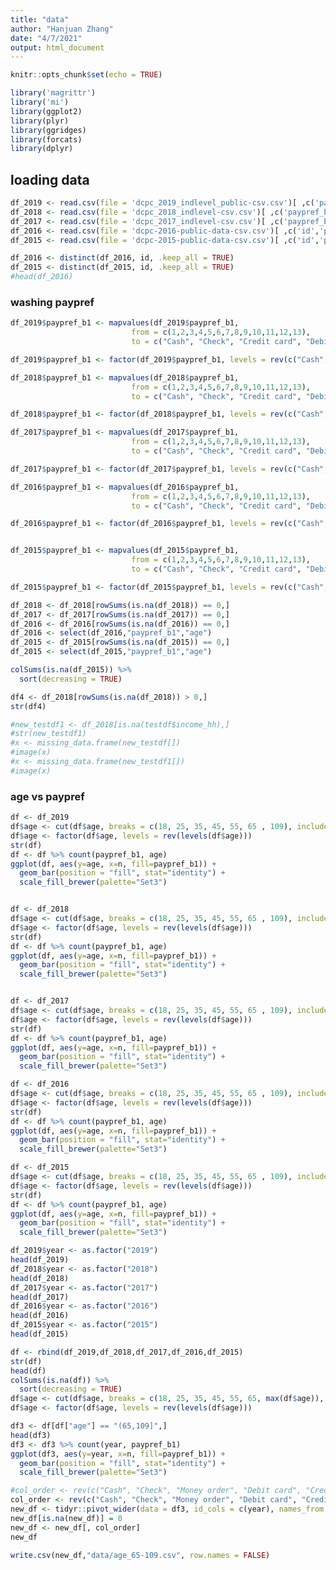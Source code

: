 ```yaml
---
title: "data"
author: "Hanjuan Zhang"
date: "4/7/2021"
output: html_document
---
```


```r
knitr::opts_chunk$set(echo = TRUE)
```

```r
library('magrittr')
library('mi')
library(ggplot2)
library(plyr)
library(ggridges)
library(forcats)
library(dplyr)
```

## loading data
```r
df_2019 <- read.csv(file = 'dcpc_2019_indlevel_public-csv.csv')[ ,c('paypref_b1', 'age')]
df_2018 <- read.csv(file = 'dcpc_2018_indlevel-csv.csv')[ ,c('paypref_b1', 'age')]
df_2017 <- read.csv(file = 'dcpc_2017_indlevel-csv.csv')[ ,c('paypref_b1', 'age')]
df_2016 <- read.csv(file = 'dcpc-2016-public-data-csv.csv')[ ,c('id','paypref_b1', 'age')]
df_2015 <- read.csv(file = 'dcpc-2015-public-data-csv.csv')[ ,c('id','paypref_b1', 'age')]
```

```r
df_2016 <- distinct(df_2016, id, .keep_all = TRUE)
df_2015 <- distinct(df_2015, id, .keep_all = TRUE)
#head(df_2016)
```

### washing paypref
```r
df_2019$paypref_b1 <- mapvalues(df_2019$paypref_b1,
                           from = c(1,2,3,4,5,6,7,8,9,10,11,12,13),
                           to = c("Cash", "Check", "Credit card", "Debit card", "Prepaid/gift/EBT card", "Bank account number payment", "Online banking bill payment", "Money order", "Traveler’s check", "PayPal", "Account-to-account transfer", "Mobile phone payment", "Other payment method"))

df_2019$paypref_b1 <- factor(df_2019$paypref_b1, levels = rev(c("Cash", "Check", "Money order", "Debit card", "Credit card", "Prepaid/gift/EBT card", "Bank account number payment", "Online banking bill payment", "Traveler’s check", "PayPal", "Account-to-account transfer", "Mobile phone payment", "Other payment method")))

df_2018$paypref_b1 <- mapvalues(df_2018$paypref_b1,
                           from = c(1,2,3,4,5,6,7,8,9,10,11,12,13),
                           to = c("Cash", "Check", "Credit card", "Debit card", "Prepaid/gift/EBT card", "Bank account number payment", "Online banking bill payment", "Money order", "Traveler’s check", "PayPal", "Account-to-account transfer", "Mobile phone payment", "Other payment method"))

df_2018$paypref_b1 <- factor(df_2018$paypref_b1, levels = rev(c("Cash", "Check", "Money order", "Debit card", "Credit card", "Prepaid/gift/EBT card", "Bank account number payment", "Online banking bill payment", "Traveler’s check", "PayPal", "Account-to-account transfer", "Mobile phone payment", "Other payment method")))

df_2017$paypref_b1 <- mapvalues(df_2017$paypref_b1,
                           from = c(1,2,3,4,5,6,7,8,9,10,11,12,13),
                           to = c("Cash", "Check", "Credit card", "Debit card", "Prepaid/gift/EBT card", "Bank account number payment", "Online banking bill payment", "Money order", "Traveler’s check", "PayPal", "Account-to-account transfer", "Mobile phone payment", "Other payment method"))

df_2017$paypref_b1 <- factor(df_2017$paypref_b1, levels = rev(c("Cash", "Check", "Money order", "Debit card", "Credit card", "Prepaid/gift/EBT card", "Bank account number payment", "Online banking bill payment", "Traveler’s check", "PayPal", "Account-to-account transfer", "Mobile phone payment", "Other payment method")))

df_2016$paypref_b1 <- mapvalues(df_2016$paypref_b1,
                           from = c(1,2,3,4,5,6,7,8,9,10,11,12,13),
                           to = c("Cash", "Check", "Credit card", "Debit card", "Prepaid/gift/EBT card", "Bank account number payment", "Online banking bill payment", "Money order", "Traveler’s check", "PayPal", "Account-to-account transfer", "Mobile phone payment", "Other payment method"))

df_2016$paypref_b1 <- factor(df_2016$paypref_b1, levels = rev(c("Cash", "Check", "Money order", "Debit card", "Credit card", "Prepaid/gift/EBT card", "Bank account number payment", "Online banking bill payment", "Traveler’s check", "PayPal", "Account-to-account transfer", "Mobile phone payment", "Other payment method")))


df_2015$paypref_b1 <- mapvalues(df_2015$paypref_b1,
                           from = c(1,2,3,4,5,6,7,8,9,10,11,12,13),
                           to = c("Cash", "Check", "Credit card", "Debit card", "Prepaid/gift/EBT card", "Bank account number payment", "Online banking bill payment", "Money order", "Traveler’s check", "PayPal", "Account-to-account transfer", "Mobile phone payment", "Other payment method"))

df_2015$paypref_b1 <- factor(df_2015$paypref_b1, levels = rev(c("Cash", "Check", "Money order", "Debit card", "Credit card", "Prepaid/gift/EBT card", "Bank account number payment", "Online banking bill payment", "Traveler’s check", "PayPal", "Account-to-account transfer", "Mobile phone payment", "Other payment method")))

```
```r
df_2018 <- df_2018[rowSums(is.na(df_2018)) == 0,]
df_2017 <- df_2017[rowSums(is.na(df_2017)) == 0,]
df_2016 <- df_2016[rowSums(is.na(df_2016)) == 0,]
df_2016 <- select(df_2016,"paypref_b1","age")
df_2015 <- df_2015[rowSums(is.na(df_2015)) == 0,]
df_2015 <- select(df_2015,"paypref_b1","age")
```


```r
colSums(is.na(df_2015)) %>%  
  sort(decreasing = TRUE)

df4 <- df_2018[rowSums(is.na(df_2018)) > 0,]
str(df4)

#new_testdf1 <- df_2018[is.na(testdf$income_hh),]
#str(new_testdf1)
#x <- missing_data.frame(new_testdf[])
#image(x)
#x <- missing_data.frame(new_testdf1[])
#image(x)

```

### age vs paypref

```r
df <- df_2019
df$age <- cut(df$age, breaks = c(18, 25, 35, 45, 55, 65 , 109), include.lowest = TRUE)
df$age <- factor(df$age, levels = rev(levels(df$age)))
str(df)
df <- df %>% count(paypref_b1, age)
ggplot(df, aes(y=age, x=n, fill=paypref_b1)) + 
  geom_bar(position = "fill", stat="identity") +
  scale_fill_brewer(palette="Set3")


df <- df_2018
df$age <- cut(df$age, breaks = c(18, 25, 35, 45, 55, 65 , 109), include.lowest = TRUE)
df$age <- factor(df$age, levels = rev(levels(df$age)))
str(df)
df <- df %>% count(paypref_b1, age)
ggplot(df, aes(y=age, x=n, fill=paypref_b1)) + 
  geom_bar(position = "fill", stat="identity") +
  scale_fill_brewer(palette="Set3")


df <- df_2017
df$age <- cut(df$age, breaks = c(18, 25, 35, 45, 55, 65 , 109), include.lowest = TRUE)
df$age <- factor(df$age, levels = rev(levels(df$age)))
str(df)
df <- df %>% count(paypref_b1, age)
ggplot(df, aes(y=age, x=n, fill=paypref_b1)) + 
  geom_bar(position = "fill", stat="identity") +
  scale_fill_brewer(palette="Set3")

df <- df_2016
df$age <- cut(df$age, breaks = c(18, 25, 35, 45, 55, 65 , 109), include.lowest = TRUE)
df$age <- factor(df$age, levels = rev(levels(df$age)))
str(df)
df <- df %>% count(paypref_b1, age)
ggplot(df, aes(y=age, x=n, fill=paypref_b1)) + 
  geom_bar(position = "fill", stat="identity") +
  scale_fill_brewer(palette="Set3")

df <- df_2015
df$age <- cut(df$age, breaks = c(18, 25, 35, 45, 55, 65 , 109), include.lowest = TRUE)
df$age <- factor(df$age, levels = rev(levels(df$age)))
str(df)
df <- df %>% count(paypref_b1, age)
ggplot(df, aes(y=age, x=n, fill=paypref_b1)) + 
  geom_bar(position = "fill", stat="identity") +
  scale_fill_brewer(palette="Set3")
```
```r
df_2019$year <- as.factor("2019") 
head(df_2019)
df_2018$year <- as.factor("2018") 
head(df_2018)
df_2017$year <- as.factor("2017") 
head(df_2017)
df_2016$year <- as.factor("2016") 
head(df_2016)
df_2015$year <- as.factor("2015") 
head(df_2015)
```
```r
df <- rbind(df_2019,df_2018,df_2017,df_2016,df_2015)
str(df)
head(df)
colSums(is.na(df)) %>%  
  sort(decreasing = TRUE)
df$age <- cut(df$age, breaks = c(18, 25, 35, 45, 55, 65, max(df$age)), include.lowest = TRUE)
df$age <- factor(df$age, levels = rev(levels(df$age)))
```

```r
df3 <- df[df["age"] == "(65,109]",]
head(df3)
df3 <- df3 %>% count(year, paypref_b1)
ggplot(df3, aes(y=year, x=n, fill=paypref_b1)) + 
  geom_bar(position = "fill", stat="identity") +
  scale_fill_brewer(palette="Set3")
```



```r
#col_order <- rev(c("Cash", "Check", "Money order", "Debit card", "Credit card", "Prepaid/gift/EBT card", "Bank account number payment", "Online banking bill payment", "Traveler’s check", "PayPal", "Account-to-account transfer", "Mobile phone payment", "Other payment method"))
col_order <- rev(c("Cash", "Check", "Money order", "Debit card", "Credit card", "Prepaid/gift/EBT card", "Bank account number payment", "Online banking bill payment", "PayPal", "Account-to-account transfer", "Mobile phone payment", "Other payment method", "year"))
new_df <- tidyr::pivot_wider(data = df3, id_cols = c(year), names_from = paypref_b1, values_from = n, values_fn = sum)
new_df[is.na(new_df)] = 0
new_df <- new_df[, col_order]
new_df
```

```r
write.csv(new_df,"data/age_65-109.csv", row.names = FALSE)
```
